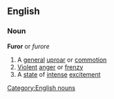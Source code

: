==English==
===Noun===
'''Furor''' or ''furore''
# A [[general]] [[uproar]] or [[commotion]]
# [[Violent]] [[anger]] or [[frenzy]]
# A [[state]] of [[intense]] [[excitement]]
[[Category:English nouns]]